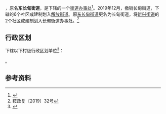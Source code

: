 {{中国乡级行政区|21/03/02/010/000
| 电话区号 = 412
}}

'''{{PAGENAMEBASE}}'''，原名'''东长甸街道'''，是{{PRC admin/fullname|21/03/02/010/000|3}}下辖的一个[[街道办事处|街道办事处]]<ref>{{PRC admin/ref sgc|{{PRC admin/parent|21/03/02/010/000}}}}</ref>。2019年12月，撤销长甸街道，下辖的6个社区成建制划入[[解放街道|解放街道]]。原[[东长甸街道|东长甸街道]]更名为长甸街道，将[[新兴街道|新兴街道]]的2个社区成建制划入长甸街道办事处。<ref>鞍政复〔2019〕32号</ref>

== 行政区划 ==
{{PAGENAMEBASE}}下辖以下村级行政区划单位<ref>{{PRC admin/ref sgc|21/03/02/010/000}}</ref>：

{{PRC admin/children|21/03/02/010/000}}。

== 参考资料 ==
{{reflist}}

{{PRC admin/navcat|21/03/02/010/000}}